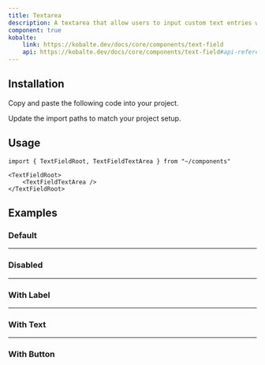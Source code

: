 ```yaml
---
title: Textarea
description: A textarea that allow users to input custom text entries with a keyboard.
component: true
kobalte:
    link: https://kobalte.dev/docs/core/components/text-field
    api: https://kobalte.dev/docs/core/components/text-field#api-reference
---
```



<ComponentExample src="/src/components/examples/textarea/demo.tsx">
    <TextareaDemo />
</ComponentExample>

## Installation

<Steps>

<Step>Copy and paste the following code into your project.</Step>

<ComponentSource src="/src/components/ui/textfield.tsx" />

<Step>Update the import paths to match your project setup.</Step>

</Steps>

## Usage

```tsx
import { TextFieldRoot, TextFieldTextArea } from "~/components"
```

```tsx
<TextFieldRoot>
    <TextFieldTextArea />
</TextFieldRoot>
```

## Examples

### Default

<ComponentExample src="/src/components/examples/textarea/demo.tsx">
    <TextareaDemo />
</ComponentExample>

---

### Disabled

<ComponentExample src="/src/components/examples/textarea/disabled.tsx">
    <TextareaDisabled />
</ComponentExample>

---

### With Label

<ComponentExample src="/src/components/examples/textarea/with-label.tsx">
    <TextareaWithLabel />
</ComponentExample>

---

### With Text

<ComponentExample src="/src/components/examples/textarea/with-text.tsx">
    <TextareaWithText />
</ComponentExample>

---

### With Button

<ComponentExample src="/src/components/examples/textarea/with-button.tsx">
    <TextareaWithButton />
</ComponentExample>
